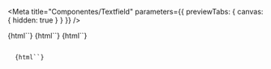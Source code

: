 


<Meta
  title="Componentes/Textfield"
  parameters={{ previewTabs: { canvas: { hidden: true } } }}
/>

<Story name="Visão geral" height="0">
  {html``}
</Story>

<General />

<Story name="Boas práticas" height="0">
  {html``}
</Story>

<BestPractices />

<Story name="Desenvolvimento" height="0">
  {html``}
</Story>

<Code />

<Story name="Propriedades customizáveis" height="0">
  {html``}
</Story>

<CustomProperties />
